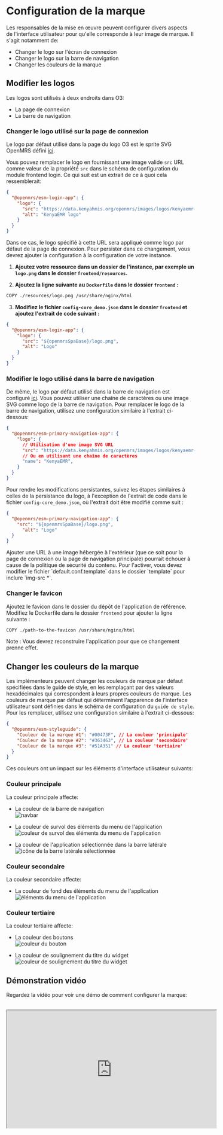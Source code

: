 
# Configuration de la marque

Les responsables de la mise en œuvre peuvent configurer divers aspects de l'interface utilisateur pour qu'elle corresponde à leur image de marque. Il s'agit notamment de:

- Changer le logo sur l'écran de connexion
- Changer le logo sur la barre de navigation
- Changer les couleurs de la marque

## Modifier les logos

Les logos sont utilisés à deux endroits dans O3:

- La page de connexion 
- La barre de navigation

### Changer le logo utilisé sur la page de connexion

Le logo par défaut utilisé dans la page du logo O3 est le sprite SVG OpenMRS défini [ici](https://github.com/openmrs/openmrs-esm-core/blob/0def92114577a10bd81e78c25de0edd4ced3a84d/packages/apps/esm-login-app/src/login/login.component.tsx#L160). 

Vous pouvez remplacer le logo en fournissant une image valide `src` URL comme valeur de la propriété `src` dans le schéma de configuration du module frontend login. Ce qui suit est un extrait de ce à quoi cela ressemblerait:

```json
{
  "@openmrs/esm-login-app": {
    "logo": {
      "src": "https://data.kenyahmis.org/openmrs/images/logos/kenyaemr-logo.svg",
      "alt": "KenyaEMR logo"
    }
  }
}
```

Dans ce cas, le logo spécifié à cette URL sera appliqué comme logo par défaut de la page de connexion. Pour persister dans ce changement, vous devrez ajouter la configuration à la configuration de votre instance.

1. **Ajoutez votre ressource dans un dossier de l'instance, par exemple un `logo.png` dans le dossier `frontend/resources`.**

2. **Ajoutez la ligne suivante au `Dockerfile` dans le dossier `frontend` :**

```sh
COPY ./resources/logo.png /usr/share/nginx/html
```

3. **Modifiez le fichier `config-core_demo.json` dans le dossier `frontend` et ajoutez l'extrait de code suivant :**

```json
{
  "@openmrs/esm-login-app": {
    "logo": {
      "src": "${openmrsSpaBase}/logo.png",
      "alt": "Logo"
    }
  }
}
```

### Modifier le logo utilisé dans la barre de navigation

De même, le logo par défaut utilisé dans la barre de navigation est configuré [ici](https://github.com/openmrs/openmrs-esm-core/blob/0def92114577a10bd81e78c25de0edd4ced3a84d/packages/apps/esm-primary-navigation-app/src/components/logo/logo.component.tsx#L10). Vous pouvez utiliser une chaîne de caractères ou une image SVG comme logo de la barre de navigation. Pour remplacer le logo de la barre de navigation, utilisez une configuration similaire à l'extrait ci-dessous:

```json
{
  "@openmrs/esm-primary-navigation-app": {
    "logo": {
      // Utilisation d'une image SVG URL
      "src": "https://data.kenyahmis.org/openmrs/images/logos/kenyaemr-logo-nav.svg"
      // Ou en utilisant une chaîne de caractères
      "name": "KenyaEMR",
    }
  }
}
```

Pour rendre les modifications persistantes, suivez les étapes similaires à celles de la persistance du logo, à l'exception de l'extrait de code dans le fichier `config-core_demo.json`, où l'extrait doit être modifié comme suit :
```json
{
  "@openmrs/esm-primary-navigation-app": {
    "src": "${openmrsSpaBase}/logo.png",
      "alt": "Logo"
  }
}
```
<Callout emoji="ℹ️" type="info">
  Ajouter une URL à une image hébergée à l'extérieur (que ce soit pour la page de connexion ou la page de navigation principale) pourrait échouer à cause de la politique de sécurité du contenu. Pour l'activer, vous devez modifier le fichier `default.conf.template` dans le dossier `template` pour inclure `img-src *`.
</Callout>

### Changer le favicon

Ajoutez le favicon dans le dossier du dépôt de l'application de référence. Modifiez le Dockerfile dans le dossier `frontend` pour ajouter la ligne suivante :
```sh
COPY ./path-to-the-favicon /usr/share/nginx/html
```
<Callout emoji="ℹ️" type="info">
Note : Vous devrez reconstruire l'application pour que ce changement prenne effet.
</Callout>

## Changer les couleurs de la marque

Les implémenteurs peuvent changer les couleurs de marque par défaut spécifiées dans le guide de style, en les remplaçant par des valeurs hexadécimales qui correspondent à leurs propres couleurs de marque. Les couleurs de marque par défaut qui déterminent l'apparence de l'interface utilisateur sont définies dans le schéma de configuration du `guide de style`. Pour les remplacer, utilisez une configuration similaire à l'extrait ci-dessous:

```json
{
  "@openmrs/esm-styleguide": {
    "Couleur de la marque #1": "#00473F", // La couleur 'principale'
    "Couleur de la marque #2": "#363463", // La couleur 'secondaire'
    "Couleur de la marque #3": "#51A351" // La couleur 'tertiaire'
  }
}
```

Ces couleurs ont un impact sur les éléments d'interface utilisateur suivants:

### Couleur principale

La couleur principale affecte:

- La couleur de la barre de navigation
  <br />
  ![navbar](/navbar.png)
  <br />

- La couleur de survol des éléments du menu de l'application
  <br />
  ![couleur de survol des éléments du menu de l'application](/app-menu-items-hover.png)
  <br />

- La couleur de l'application sélectionnée dans la barre latérale
  <br />
  ![icône de la barre latérale sélectionnée](/siderail-icon.png)
  <br />

### Couleur secondaire

La couleur secondaire affecte:

- La couleur de fond des éléments du menu de l'application
  <br />
  ![éléments du menu de l'application](/app-menu-items.png)
  <br />

### Couleur tertiaire

La couleur tertiaire affecte:

- La couleur des boutons
  <br />
  ![couleur du bouton](/button.png)
  <br />

- La couleur de soulignement du titre du widget
  <br />
  ![couleur de soulignement du titre du widget](/widget-title-underline-color.png)
  <br />

## Démonstration vidéo

Regardez la vidéo pour voir une démo de comment configurer la marque:

  <br />
  <iframe
    width="560"
    height="315"
    src="https://www.youtube.com/embed/u5TmUFBrm_s"
    title="Thématique et étiquetage blanc avec OpenMRS 3"
    allow="accelerometer ; autoplay ; clipboard-write ; encrypted-media ; gyroscope ; picture-in-picture ; web-share"
    allowFullScreen
  />
```